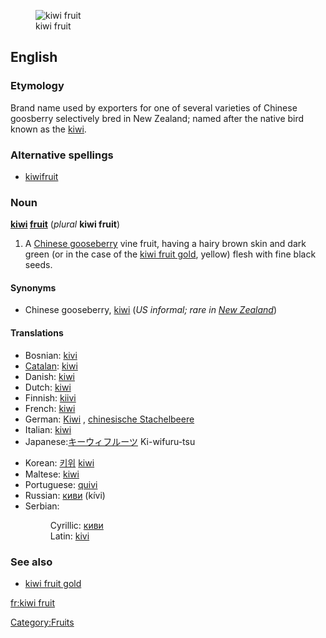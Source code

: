 [[Image:Kiwi aka.jpg|thumb|kiwi fruit]]
==English==
===Etymology===
Brand name used by exporters for one of several varieties of Chinese goosberry selectively bred in New Zealand; named after the native bird known as the [[kiwi]].
===Alternative spellings===
*[[kiwifruit]]
===Noun===
'''[[kiwi]] [[fruit]]''' (''plural'' '''kiwi fruit''')

#A [[Chinese gooseberry]] vine fruit, having a hairy brown skin and dark green (or in the case of the [[kiwi fruit gold]], yellow) flesh with fine black seeds.

====Synonyms====
*Chinese gooseberry, [[kiwi]] (''US informal; rare in [[New Zealand]]'')

====Translations====
{{top}}
*Bosnian: [[kivi]] {{m}}
*[[Catalan]]: [[kiwi]] {{m}}
*Danish: [[kiwi]]
*Dutch: [[kiwi]] {{m}}
*Finnish: [[kiivi]]
*French: [[kiwi]] {{m}}
*German: [[Kiwi]] {{f}}, [[chinesische Stachelbeere]] {{f}}
*Italian: [[kiwi#Italian|kiwi]] {{m}}
*Japanese:[[キーウィフルーツ]] Ki-wifuru-tsu
{{mid}}
*Korean: [[키위]] [[kiwi]]
*Maltese: [[kiwi]]
*Portuguese: [[quivi]] {{m}}
*Russian: [[киви]] (kívi) {{m}}
*Serbian:
*:Cyrillic: [[киви#Serbian|киви]] {{m}}
*:Latin: [[kivi#Serbian|kivi]] {{m}}
{{bottom}}

===See also===
*[[kiwi fruit gold]]<!--A similar fruit with yellow flesh.-->

[[fr:kiwi fruit]]
[[Category:Fruits]]